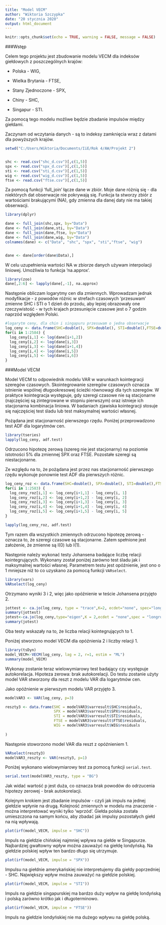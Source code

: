 ```yaml
---
title: "Model VECM"
author: "Wiktoria Szczypka"
date: "20 stycznia 2020"
output: html_document
---
```


```r
knitr::opts_chunk$set(echo = TRUE, warning = FALSE, message = FALSE)
```

###Wstęp

Celem tego projektu jest zbudowanie modelu VECM dla indeksów giełdowych z poszczególnych krajów:

* Polska - WIG,

* Wielka Brytania - FTSE,

* Stany Zjednoczone - SPX,

* Chiny - SHC,

* Singapur - STI.

Za pomocą tego modelu możliwe będzie zbadanie impulsów między giełdami.

Zaczynam od wczytania danych - są to indeksy zamknięcia wraz z datami dla powyższych krajów. 

```r
setwd("C:/Users/Wiktoria/Documents/IiE/Rok 4/AW/Projekt 2")


shc <- read.csv("shc_d.csv")[,c(1,5)]
spx <- read.csv("spx_d.csv")[,c(1,5)]
sti <- read.csv("sti_d.csv")[,c(1,5)]
wig <- read.csv("wig_d.csv")[,c(1,5)]
ftse <- read.csv("ftse.csv")[,c(1,5)]
```

Za pomocą funkcji 'full_join' łącze dane w zbiór. Moje dane różnią się - dla niektórych dat obserwacje nie pokrywają się. Funkcja ta stworzy zbiór z wartościami brakującymi (NA), gdy zmienna dla danej daty nie ma takiej obserwacji.

```r
library(dplyr)

dane <- full_join(shc,spx, by="Data")
dane <- full_join(dane,sti, by="Data")
dane <- full_join(dane,ftse, by="Data")
dane <- full_join(dane,wig, by="Data")
colnames(dane) <- c("Data", "shc", "spx", "sti","ftse", "wig")


dane <- dane[order(dane$Data),]
```

W celu uzupełnienia wartości NA w zbiorze danych używam interpolacji liniowej. Umożliwia to funkcja 'na.approx'. 

```r
library(zoo)
dane[,2:6] <- lapply(dane[,-1], na.approx)
```

Następnie obliczam logarytmy cen dla zmiennych. Wprowadzam jednak modyfikacje - z powodów różnic w strefach czasowych 'przesuwam' zmienne SHC i STI o 1 dzień do przodu, aby lepiej obrazowały one rzeczywistość - w tych krajach przesunięcie czasowe jest o 7 godzin naprzód względem Polski.

```r
#logarytm ceny, dla chin i singapuru przesuwam o jedna obserwacje
log_ceny <- data.frame(SHC=double(), SPX=double(), STI=double(),FTSE=double(), WIG=double())
for(i in 1:2584) {
  log_ceny[i,1] <- log(dane[i+1,2])
  log_ceny[i,2] <- log(dane[i,3])
  log_ceny[i,3] <- log(dane[i+1,4])
  log_ceny[i,4] <- log(dane[i,5])
  log_ceny[i,5] <- log(dane[i,6])
}
```

###Model VECM

Model VECM to odpowiednik modelu VAR w warunkach kointegracji szeregów czasowych. Skointegrowanie szeregów czasowych oznacza istnienie wspólnej długookresowej ścieżki równowagi dla tych szeregów. W praktyce kointegracja występuje, gdy szeregi czasowe nie są stacjonarne (najczęściej są zintegrowane w stopniu pierwszym) oraz istnieje ich stacjonarna kombinacja liniowa. W badaniach zjawiska kointegracji stosuje się najczęściej test śladu lub test maksymalnej wartości własnej.

Pożądana jest stacjonarność pierwszego rzędu. Poniżej przeprowadzono test ADF dla logarytmów cen.

```r
library(tseries)
lapply(log_ceny, adf.test)
```

Odrzucono hipotezę zerową (szereg nie jest stacjonarny) na poziomie istotności 5% dla zmiennej SPX oraz FTSE. Pozostałe szeregi są niestacjonarne.

Ze względu na to, że pożądana jest przez nas stacjonarność pierwszego rzędu wykonuje ponownie test ADF dla pierwszych różnic. 

```r
log_ceny_roz <- data.frame(SHC=double(), SPX=double(), STI=double(),FTSE=double(), WIG=double())
for(i in 1:2583) {
  log_ceny_roz[i,1] <- log_ceny[i+1,1] - log_ceny[i, 1]
  log_ceny_roz[i,2] <- log_ceny[i+1,2] - log_ceny[i, 2]
  log_ceny_roz[i,3] <- log_ceny[i+1,3] - log_ceny[i, 3]
  log_ceny_roz[i,4] <- log_ceny[i+1,4] - log_ceny[i, 4]
  log_ceny_roz[i,5] <- log_ceny[i+1,5] - log_ceny[i, 5]
}

lapply(log_ceny_roz, adf.test)

```

Tym razem dla wszystkich zmiennych odrzucono hipotezę zerową - oznacza to, że szeregi czasowe są stacjonarne. Zatem spełnione jest założenie, że zmienne są I(0) lub I(1).

Następnie należy wykonać testy Johansena badające liczbę relacji kointegrujących. Wykonany został poniżej zarówno test śladu jak i maksymalnej wartości własnej. Parametrem testu jest opóźnienie, jest ono o 1 mniejsze niż to co uzyskano za pomocą funkcji `VARselect`. 

```r
library(vars)
VARselect(log_ceny)
```

Otrzymano wyniki 3 i 2, więc jako opóźnienie w teście Johansena przyjęto 2.

```r
jottest <- ca.jo(log_ceny, type = "trace",K=2, ecdet="none", spec="longrun")
summary(jottest)
jotest<-ca.jo(log_ceny,type="eigen",K = 2,ecdet = "none",spec = "longrun")
summary(jotest)
```

Oba testy wskazały na to, że liczba relacji kointegrujących to 1.

Poniżej stworzono model VECM dla opóźnienia 2 i liczby relacji 1.

```r
library(tsDyn)
model_VECM<-VECM(log_ceny, lag = 2, r=1, estim = "ML")
summary(model_VECM)
```

Wykonay zostanie teraz wielowymiarowy test badający czy występuje autokorelacja. Hipoteza zerowa: brak autokorelacji. Do testu zostanie użyty model VAR stworzony dla reszt z modelu VAR dla logarytmów cen.

Jako opóźnienie w pierwszym modelu VAR przyjęto 3.

```r
modelVAR3 <- VAR(log_ceny, p=3)

reszty3 <- data.frame(SHC = modelVAR3$varresult$SHC$residuals,
                      SPX = modelVAR3$varresult$SPX$residuals,
                      STI = modelVAR3$varresult$STI$residuals,
                      FTSE = modelVAR3$varresult$FTSE$residuals,
                      WIG = modelVAR3$varresult$WIG$residuals
                      
)
```

Następnie stoworzono model VAR dla reszt z opóźnieniem 1.

```r
VARselect(reszty3)
modelVAR3_reszty <- VAR(reszty3, p=1)
```

Poniżej wykonano wielowymiarowy test za pomocą funkcji `serial.test`.
```r
serial.test(modelVAR3_reszty, type = "BG")
```

Jak widać wartość p jest duża, co oznacza brak powodów do odrzucenia hipotezy zerowej - brak autokorelacji.

Kolejnym krokiem jest zbadanie impulsów - czyli jak impuls na jednej giełdzie wpłynie na drugą. Kolejność zmiennych w modelu ma znaczenie - można interpretować wyniki tylko 'wprzód'. Giełda polska została umieszczona na samym końcu, aby zbadać jak impulsy pozostałych giełd na nią wpływają.

```r
plot(irf(model_VECM, impulse = "SHC"))
```

Impuls na giełdzie chińskiej najmniej wpływa na giełde w Singapurze. Najbardziej gwałtowny wpływ można zauważyć na giełdę londyńską. Na giełdzie polskiej wpływ ten bardzo długo się utrzymuje.

```r
plot(irf(model_VECM, impulse = "SPX"))
```

Impulsu na giełdnie amerykańskiej nie interpretujemy dla giełdy poprzedniej - SHC. Największy wpływ można zauważyć na giełdzie polskiej.

```r
plot(irf(model_VECM, impulse = "STI"))
```

Impuls na giełdzie singapurskiej ma bardzo duży wpływ na giełdę londyńską i polską zarówno krótko jak i długoterminowo.

```r
plot(irf(model_VECM, impulse = "FTSE")) 
```

Impuls na giełdzie londyńskiej nie ma dużego wpływu na giełdę polską.

